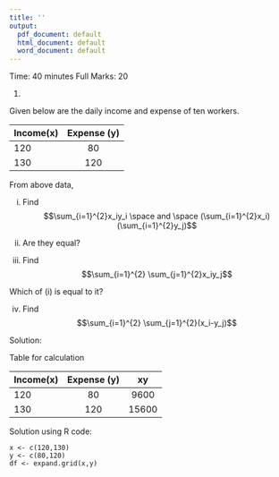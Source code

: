 ```yaml
---
title: ''
output:
  pdf_document: default
  html_document: default
  word_document: default
---
```

\begin{center}
\begin{large}
Pabna Cadet College
\end{large}

3rd Tutorial Examination

Subject: Mathematics

Class: VII
\end{center}

Time: 40 minutes
\hfill
Full Marks: 20

\textbf{Answer all the questions}

1. 

Given below are the daily income and expense of ten workers.

| Income(x)        | Expense (y)   | 
| ------------- |:-------------:| 
| 120     | 80|
| 130     | 120     |   


From above data, 

i. Find $$\sum_{i=1}^{2}x_iy_i \space and \space (\sum_{i=1}^{2}x_i)(\sum_{i=1}^{2}y_j)$$

ii. Are they equal? 
iii. Find $$\sum_{i=1}^{2} \sum_{j=1}^{2}x_iy_j$$

Which of (i) is equal to it? 

iv. Find $$\sum_{i=1}^{2} \sum_{j=1}^{2}(x_i-y_j)$$

Solution:

Table for calculation 

| Income(x)        | Expense (y)   | xy |
| ------------- |:-------------:|:-------------:|
| 120     | 80| 9600
| 130     | 120     | 15600 

Solution using R code:
```{echo=F}
x <- c(120,130)
y <- c(80,120)
df <- expand.grid(x,y)
```

\begin{center}
---Good Luck---
\end{center}
